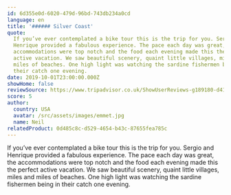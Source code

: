 ```yaml
---
id: 6d355e0d-6020-479d-96bd-743db234a0cd
language: en
title: '###### Silver Coast'
quote:
  If you’ve ever contemplated a bike tour this is the trip for you. Sergio and
  Henrique provided a fabulous experience. The pace each day was great, the
  accommodations were top notch and the food each evening made this the perfect
  active vacation. We saw beautiful scenery, quaint little villages, miles and
  miles of beaches. One high light was watching the sardine fishermen being in
  their catch one evening.
date: 2019-10-01T23:00:00.000Z
showHome: false
reviewSource: https://www.tripadvisor.co.uk/ShowUserReviews-g189180-d4105907-r714855544-Top_Bike_tours_Portugal-Porto_Porto_District_Northern_Portugal.html
score: 5
author:
  country: USA
  avatar: /src/assets/images/emmet.jpg
  name: Neil
relatedProduct: 0d485c8c-d529-4654-b43c-87655fea785c
---
```


If you’ve ever contemplated a bike tour this is the trip for you. Sergio and
Henrique provided a fabulous experience. The pace each day was great, the
accommodations were top notch and the food each evening made this the perfect
active vacation. We saw beautiful scenery, quaint little villages, miles and
miles of beaches. One high light was watching the sardine fishermen being in
their catch one evening.
